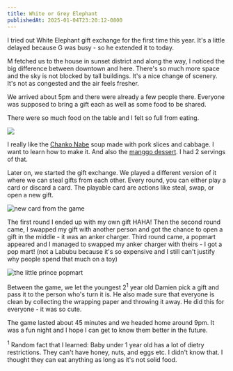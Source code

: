 ```yaml
---
title: White or Grey Elephant
publishedAt: 2025-01-04T23:20:12-0800
---
```


I tried out White Elephant gift exchange for the first time this year. It's a little delayed because G was busy - so he extended it to today.

M fetched us to the house in sunset district and along the way, I noticed the big difference between downtown and here. There's so much more space and the sky is not blocked by tall buildings. It's a nice change of scenery. It's not as congested and the air feels fresher.

We arrived about 5pm and there were already a few people there. Everyone was supposed to bring a gift each as well as some food to be shared.

There were so much food on the table and I felt so full from eating.

<Image src="/images/white-elephant/food.png" />

I really like the [Chanko Nabe](https://www.justonecookbook.com/chanko-nabe-sumo-stew/) soup made with pork slices and cabbage. I want to learn how to make it. And also the [manggo dessert](https://thewoksoflife.com/mango-pudding/). I had 2 servings of that.

Later on, we started the gift exchange. We played a different version of it where we can steal gifts from each other. Every round, you can either play a card or discard a card. The playable card are actions like steal, swap, or open a new gift.

<Image src="/images/white-elephant/game.png" alt="new card from the game" />

The first round I ended up with my own gift HAHA! Then the second round came, I swapped my gift with another person and got the chance to open a gift in the middle - it was an anker charger. Third round came, a popmart appeared and I managed to swapped my anker charger with theirs - I got a pop mart! (not a Labubu because it's so expensive and I still can't justify why people spend that much on a toy)

<Image
  src="/images/white-elephant/popmart-2.png"
  alt="the little prince popmart"
/>

Between the game, we let the youngest 2<sup>1</sup> year old Damien pick a gift and pass it to the person who's turn it is. He also made sure that everyone is clean by collecting the wrapping paper and throwing it away. He did this for everyone - it was so cute.

The game lasted about 45 minutes and we headed home around 9pm. It was a fun night and I hope I can get to know them better in the future.

<sup>1</sup> Random fact that I learned: Baby under 1 year old has a lot of
dietry restrictions. They can't have honey, nuts, and eggs etc. I didn't know
that. I thought they can eat anything as long as it's not solid food.
